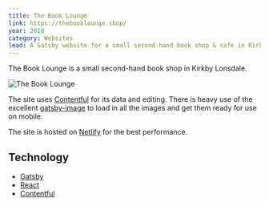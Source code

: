 ```yaml
---
title: The Book Lounge
link: https://thebooklounge.shop/
year: 2018
category: Websites
lead: A Gatsby website for a small second-hand book shop & cafe in Kirkby Lonsdale.
---
```

The Book Lounge is a small second-hand book shop in Kirkby Lonsdale.

![The Book Lounge](./thebooklounge.jpg)

The site uses [Contentful](https://www.contentful.com/) for its data and editing. There is heavy use of the excellent [gatsby-image](https://www.gatsbyjs.org/packages/gatsby-image/) to load in all the images and get them ready for use on mobile.

The site is hosted on [Netlify](https://www.netlify.com/) for the best performance.

## Technology

 - [Gatsby](https://www.gatsbyjs.org/)
 - [React](https://reactjs.org/)
 - [Contentful](https://www.contentful.com/)
